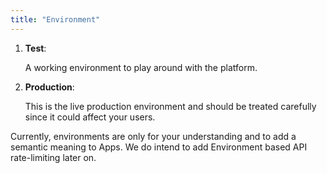 ```yaml
---
title: "Environment"
---
```


1. **Test**:

   A working environment to play around with the platform.

2. **Production**:

   This is the live production environment and should be treated carefully since
   it could affect your users.

<Info>
  Currently, environments are only for your understanding and to add a semantic
  meaning to Apps. We do intend to add Environment based API rate-limiting later
  on.
</Info>
